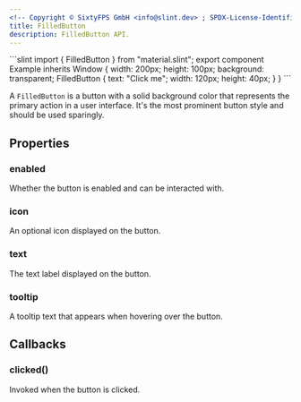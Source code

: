 ```yaml
---
<!-- Copyright © SixtyFPS GmbH <info@slint.dev> ; SPDX-License-Identifier: MIT -->
title: FilledButton
description: FilledButton API.
---
```



<CodeSnippetMD imagePath="/src/assets/generated/filledbutton.png" imageWidth="300" imageHeight="200" imageAlt="">
```slint
import { FilledButton } from "material.slint";
export component Example inherits Window {
    width: 200px;
    height: 100px;
    background: transparent;
    FilledButton {
        text: "Click me";
        width: 120px;
        height: 40px;
    }
}
```
</CodeSnippetMD>

A `FilledButton` is a button with a solid background color that represents the primary action in a user interface. It's the most prominent button style and should be used sparingly.

## Properties

### enabled
<SlintProperty propName="enabled" typeName="bool" defaultValue="true">
Whether the button is enabled and can be interacted with.
</SlintProperty>

### icon
<SlintProperty propName="icon" typeName="image">
An optional icon displayed on the button.
</SlintProperty>

### text
<SlintProperty propName="text" typeName="string">
The text label displayed on the button.
</SlintProperty>

### tooltip
<SlintProperty propName="tooltip" typeName="string">
A tooltip text that appears when hovering over the button.
</SlintProperty>

## Callbacks

### clicked()
Invoked when the button is clicked.
